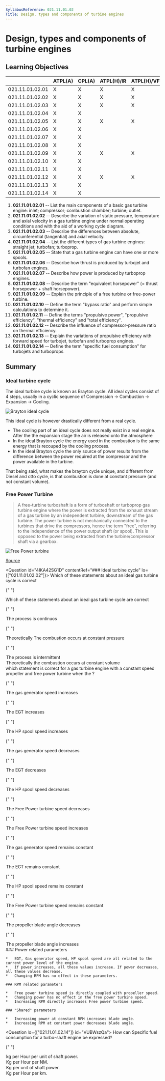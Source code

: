 ```yaml
---
SyllabusReference: 021.11.01.02
Title: Design, types and components of turbine engines
---
```


# Design, types and components of turbine engines

## Learning Objectives

|                 | ATPL(A) | CPL(A) | ATPL(H)/IR | ATPL(H)/VFR | CPL(H) | IR  | CBIR(A) |
| --------------- | ------- | ------ | ---------- | ----------- | ------ | --- | ------- |
| 021.11.01.02.01 | X       | X      | X          | X           | X      |     |         |
| 021.11.01.02.02 | X       | X      | X          | X           | X      |     |         |
| 021.11.01.02.03 | X       | X      | X          | X           | X      |     |         |
| 021.11.01.02.04 | X       | X      |            |             |        |     |         |
| 021.11.01.02.05 | X       | X      | X          | X           | X      |     |         |
| 021.11.01.02.06 | X       | X      |            |             |        |     |         |
| 021.11.01.02.07 | X       | X      |            |             |        |     |         |
| 021.11.01.02.08 | X       | X      |            |             |        |     |         |
| 021.11.01.02.09 | X       | X      | X          | X           | X      |     |         |
| 021.11.01.02.10 | X       | X      |            |             |        |     |         |
| 021.11.01.02.11 | X       | X      |            |             |        |     |         |
| 021.11.01.02.12 | X       | X      | X          | X           | X      |     |         |
| 021.11.01.02.13 | X       | X      |            |             |        |     |         |
| 021.11.01.02.14 | X       | X      |            |             |        |     |         |

1.  **021.11.01.02.01** -- List the main components of a basic gas turbine
    engine: inlet; compressor; combustion chamber; turbine; outlet.
2.  **021.11.01.02.02** -- Describe the variation of static pressure, temperature
    and axial velocity in a gas turbine engine under normal operating conditions
    and with the aid of a working cycle diagram.
3.  **021.11.01.02.03** -- Describe the differences between absolute,
    circumferential (tangential) and axial velocity.
4.  **021.11.01.02.04** -- List the different types of gas turbine engines:
    straight jet; turbofan; turboprop.
5.  **021.11.01.02.05** -- State that a gas turbine engine can have one or more
    spools.
6.  **021.11.01.02.06** -- Describe how thrust is produced by turbojet and
    turbofan engines.
7.  **021.11.01.02.07** -- Describe how power is produced by turboprop engines.
8.  **021.11.01.02.08** -- Describe the term "equivalent horsepower" (= thrust
    horsepower + shaft horsepower).
9.  **021.11.01.02.09** -- Explain the principle of a free turbine or free-power
    turbine.
10. **021.11.01.02.10** -- Define the term "bypass ratio" and perform simple
    calculations to determine it.
11. **021.11.01.02.11** -- Define the terms "propulsive power", "propulsive
    efficiency", "thermal efficiency" and "total efficiency".
12. **021.11.01.02.12** -- Describe the influence of compressor-pressure ratio
    on thermal efficiency.
13. **021.11.01.02.13** -- Explain the variations of propulsive efficiency with
    forward speed for turbojet, turbofan and turboprop engines.
14. **021.11.01.02.14** -- Define the term "specific fuel consumption" for
    turbojets and turboprops.

## Summary

### Ideal turbine cycle

The ideal turbine cycle is known as Brayton cycle. All ideal cycles consist of 4
steps, usually in a cyclic sequence of Compression -> Combustion -> Expansion ->
Cooling.

![Brayton ideal cycle](images/021.11.01.2-02.png)

This ideal cycle is however drastically different from a real cycle.

- The cooling part of an ideal cycle does not really exist in a real engine.
  After the the expansion stage the air is released onto the atmosphere
- In the ideal Brayton cycle the energy used in the combustion is the same
  energy that is recouped by the cooling process.
- In the ideal Brayton cycle the only source of power results from the
  difference between the power required at the compressor and the power
  available in the turbine.

That being said, what makes the brayton cycle unique, and different from Diesel
and otto cycle, is that combustion is done at constant pressure (and not
constant volume).

### Free Power Turbine

> A free-turbine turboshaft is a form of turboshaft or turboprop gas turbine
> engine where the power is extracted from the exhaust stream of a gas turbine
> by an independent turbine, downstream of the gas turbine. The power turbine is
> not mechanically connected to the turbines that drive the compressors, hence
> the term "free", referring to the independence of the power output shaft (or
> spool). This is opposed to the power being extracted from the
> turbine/compressor shaft via a gearbox.

![Free Power turbine](images/021.11.01.2-01.png)

[Source](https://en.wikipedia.org/wiki/Free-turbine_turboshaft)

<Question id="4IKA42SG1D" contentRef="### Ideal turbine cycle" lo={["021.11.01.02.02"]}>
  <Text variant="oneCorrect">
    Which of these statements about an ideal gas turbine cycle is correct
  </Text>

{" "}

<Text variant="oneTwo">
  Which of these statements about an ideal gas turbine cycle are correct
</Text>

{" "}

<Option key="1" correct>
  The process is continuos
</Option>

{" "}

<Option key="2" correct>
  Theoretically The combustion occurs at constant pressure
</Option>

{" "}

<Option key="1">The process is intermittent</Option>

  <Option key="2">
    Theoretically the combustion occurs at constant volume
  </Option>
</Question>

<Question id="EZZV2N5LJ0" lo="021.11.01.02.09">
  <Text variant="oneTwo">
    which statement is correct for a gas turbine engine with a constant speed
    propeller and free power turbine when the <Subject />?
  </Text>

{" "}

<Option subject={[["Power setting is increased"]]}>
  The gas generator speed increases
</Option>

{" "}

<Option subject={[["Power setting is increased"]]}>The EGT increases</Option>

{" "}

<Option subject={[["Power setting is increased"]]}>
  The HP spool speed increases
</Option>

{" "}

<Option subject={[["Power setting is decreased"]]}>
  The gas generator speed decreases
</Option>

{" "}

<Option subject={[["Power setting is decreased"]]}>The EGT decreases</Option>

{" "}

<Option subject={[["Power setting is decreased"]]}>
  The HP spool speed decreases
</Option>

{" "}

<Option subject={[["Propeller RPM setting is decreased"]]}>
  The Free Power turbine speed decreases
</Option>

{" "}

<Option subject={[["Propeller RPM setting is increased"]]}>
  The Free Power turbine speed increases
</Option>

{" "}

<Option
  subject={[
    ["Propeller RPM setting is decreased"],
    ["Propeller RPM setting is increased"],
  ]}
>
  The gas generator speed remains constant
</Option>

{" "}

<Option
  subject={[
    ["Propeller RPM setting is decreased"],
    ["Propeller RPM setting is increased"],
  ]}
>
  The EGT remains constant
</Option>

{" "}

<Option
  subject={[
    ["Propeller RPM setting is decreased"],
    ["Propeller RPM setting is increased"],
  ]}
>
  The HP spool speed remains constant
</Option>

{" "}

<Option
  subject={[["Power setting is increased"], ["Power setting is decreased"]]}
>
  The Free Power turbine speed remains constant
</Option>

{" "}

<Option
  subject={[
    ["Power setting is decreased"],
    ["Propeller RPM setting is increased"],
  ]}
>
  The propeller blade angle decreases
</Option>

{" "}

<Option
  subject={[
    ["Power setting is increased"],
    ["Propeller RPM setting is decreased"],
  ]}
>
  The propeller blade angle increases
</Option>

  <Explanation>
    ### Power related parameters

    *   EGT, Gas generator speed, HP spool speed are all related to the current power level of the engine.
    *   If power increases, all these values increase. If power decreases, all these values decrease.
    *   Changing RPM has no effect in these parameters.

    ### RPM related parameters

    *   Free power turbine speed is directly coupled with propeller speed.
    *   Changing power has no effect in the free power turbine speed.
    *   Increasing RPM directly increases Free power turbine speed.

    ### "Shared" parameters

    *   Increasing power at constant RPM increases blade angle.
    *   Increasing RPM at constant power decreases blade angle.

  </Explanation>
</Question>

<Question lo={["021.11.01.02.14"]} id="VUBWszQa">
  <Text variant="oneCorrect">
    How can Specific fuel consumption for a turbo-shaft engine be expressed?
  </Text>

{" "}

<Option id="VUBWszQa-1" correct>
  kg per Hour per unit of shaft power.
</Option>

  <Option id="VUBWszQa-0"> Kg per Hour per NM.</Option>
  <Option id="VUBWszQa-2">Kg per unit of shaft power.</Option>
  <Option id="VUBWszQa-3">Kg per Hour per km.</Option>
</Question>
